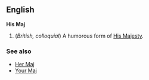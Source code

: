 ==English==
'''His Maj'''
#(''British, colloquial'') A humorous form of [[His Majesty]].

===See also===
*[[Her Maj]]
*[[Your Maj]]